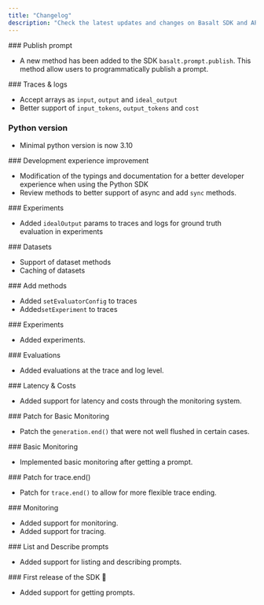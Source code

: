 ```yaml
---
title: "Changelog"
description: "Check the latest updates and changes on Basalt SDK and API."
---
```


<Update label="v0.5.0" description="2025-10-23">
  ### Publish prompt

  - A new method has been added to the SDK `basalt.prompt.publish`. This method allow users to programmatically publish a prompt.
</Update>

<Update label="v0.4.1" description="2025-10-21">
  ### Traces & logs

  - Accept arrays as `input`, `output` and `ideal_output`
  - Better support of `input_tokens`, `output_tokens` and `cost`

  ### Python version

  - Minimal python version is now 3.10
</Update>

<Update label="v0.4.0" description="2025-10-06">
  ### Development experience improvement

  - Modification of the typings and documentation for a better developer experience when using the Python SDK
  - Review methods to better support of async and add `sync` methods.
</Update>

<Update label="v0.3.0" description="2025-08-08">
  ### Experiments

  - Added `idealOutput` params to traces and logs for ground truth evaluation in experiments
</Update>

<Update label="v0.2.3" description="2025-06-30">
  ### Datasets

  - Support of dataset methods
  - Caching of datasets
</Update>

<Update label="v0.2.2" description="2025-05-14">
  ### Add methods

  - Added `setEvaluatorConfig` to traces
  - Added`setExperiment` to traces
</Update>

<Update label="v0.2.1" description="2025-05-01">
  ### Experiments

  - Added experiments.
</Update>

<Update label="v0.2.0" description="2025-05-01">
  ### Evaluations

  - Added evaluations at the trace and log level.
</Update>

<Update label="v0.1.4" description="2025-03-31">
  ### Latency & Costs

  - Added support for latency and costs through the monitoring system.
</Update>

<Update label="v0.1.3" description="2025-03-19">
  ### Patch for Basic Monitoring

  - Patch the `generation.end()` that were not well flushed in certain cases.
</Update>

<Update label="v0.1.2" description="2025-03-18">
  ### Basic Monitoring

  - Implemented basic monitoring after getting a prompt.
</Update>

<Update label="v0.1.1" description="2025-03-06">
  ### Patch for trace.end()

  - Patch for `trace.end()` to allow for more flexible trace ending.
</Update>

<Update label="v0.1.0" description="2025-03-05">
  ### Monitoring

  - Added support for monitoring.
  - Added support for tracing.
</Update>

<Update label="v0.0.5" description="2025-02-10">
  ### List and Describe prompts

  - Added support for listing and describing prompts.
</Update>

<Update label="v0.0.4" description="2025-01-17">
  ### First release of the SDK 🎉

  - Added support for getting prompts.
</Update>